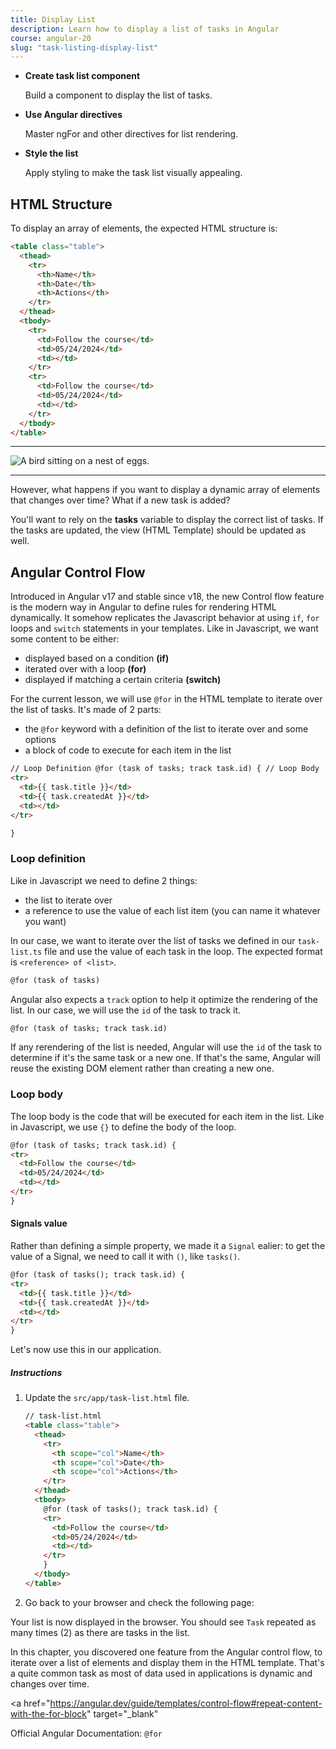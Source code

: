 ```yaml
---
title: Display List
description: Learn how to display a list of tasks in Angular
course: angular-20
slug: "task-listing-display-list"
---
```



<NotificationCard state="objective" title="Chapter Objectives">
  <ul className="list-disc pl-4 space-y-2">
    <li>
      <strong>Create task list component</strong>
      <p>Build a component to display the list of tasks.</p>
    </li>
    <li>
      <strong>Use Angular directives</strong>
      <p>Master ngFor and other directives for list rendering.</p>
    </li>
    <li>
      <strong>Style the list</strong>
      <p>Apply styling to make the task list visually appealing.</p>
    </li>
  </ul>
</NotificationCard>

## HTML Structure

To display an array of elements, the expected HTML structure is:

```html
<table class="table">
  <thead>
    <tr>
      <th>Name</th>
      <th>Date</th>
      <th>Actions</th>
    </tr>
  </thead>
  <tbody>
    <tr>
      <td>Follow the course</td>
      <td>05/24/2024</td>
      <td></td>
    </tr>
    <tr>
      <td>Follow the course</td>
      <td>05/24/2024</td>
      <td></td>
    </tr>
  </tbody>
</table>
```

---

<Image
  class="shadow-xl rounded-xl"
  src={staticImg}
  alt="A bird sitting on a nest of eggs."
/>

---

However, what happens if you want to display a dynamic array of elements that changes over time?
What if a new task is added?

You'll want to rely on the **tasks** variable to display the correct list of tasks.
If the tasks are updated, the view (HTML Template) should be updated as well.

## Angular Control Flow

Introduced in Angular v17 and stable since v18, the new Control flow feature is the modern way in Angular to define rules for rendering HTML dynamically.
It somehow replicates the Javascript behavior at using `if`, `for` loops and `switch` statements in your templates.
Like in Javascript, we want some content to be either:

- displayed based on a condition **(if)**
- iterated over with a loop **(for)**
- displayed if matching a certain criteria **(switch)**

For the current lesson, we will use `@for` in the HTML template to iterate over the list of tasks.
It's made of 2 parts:

- the `@for` keyword with a definition of the list to iterate over and some options
- a block of code to execute for each item in the list

```html ins="// Loop Definition" ins="// Loop Body"
// Loop Definition @for (task of tasks; track task.id) { // Loop Body
<tr>
  <td>{{ task.title }}</td>
  <td>{{ task.createdAt }}</td>
  <td></td>
</tr>

}
```

### Loop definition

Like in Javascript we need to define 2 things:

- the list to iterate over
- a reference to use the value of each list item (you can name it whatever you want)

In our case, we want to iterate over the list of tasks we defined in our `task-list.ts` file and use the value of each task in the loop.
The expected format is `<reference> of <list>`.

```html
@for (task of tasks)
```

Angular also expects a `track` option to help it optimize the rendering of the list.
In our case, we will use the `id` of the task to track it.

```html
@for (task of tasks; track task.id)
```

If any rerendering of the list is needed, Angular will use the `id` of the task to determine if it's the same task or a new one.
If that's the same, Angular will reuse the existing DOM element rather than creating a new one.

### Loop body

The loop body is the code that will be executed for each item in the list.
Like in Javascript, we use `{}` to define the body of the loop.

```html
@for (task of tasks; track task.id) {
<tr>
  <td>Follow the course</td>
  <td>05/24/2024</td>
  <td></td>
</tr>
}
```

#### Signals value

Rather than defining a simple property, we made it a `Signal` ealier: to get the value of a Signal, we need to call it with `()`, like `tasks()`.

```html ins="tasks()"
@for (task of tasks(); track task.id) {
<tr>
  <td>{{ task.title }}</td>
  <td>{{ task.createdAt }}</td>
  <td></td>
</tr>
}
```

Let's now use this in our application.

##### Instructions

<Steps>

1. Update the `src/app/task-list.html` file.

   ```html
   // task-list.html
   <table class="table">
     <thead>
       <tr>
         <th scope="col">Name</th>
         <th scope="col">Date</th>
         <th scope="col">Actions</th>
       </tr>
     </thead>
     <tbody>
       @for (task of tasks(); track task.id) {
       <tr>
         <td>Follow the course</td>
         <td>05/24/2024</td>
         <td></td>
       </tr>
       }
     </tbody>
   </table>
   ```

2. Go back to your browser and check the following page:

</Steps>

Your list is now displayed in the browser.
You should see `Task` repeated as many times (2) as there are tasks in the list.

<NotificationCard state="success" title="What you've learned">
  In this chapter, you discovered one feature from the Angular control flow, to
  iterate over a list of elements and display them in the HTML template. That's
  a quite common task as most of data used in applications is dynamic and
  changes over time.
</NotificationCard>

<br />

<a
  href="https://angular.dev/guide/templates/control-flow#repeat-content-with-the-for-block"
  target="_blank"
>
  Official Angular Documentation: `@for`
</a>
